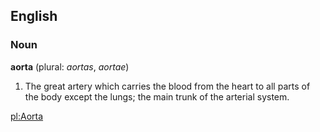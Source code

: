 ==English==

===Noun===

'''aorta''' (plural: ''aortas'', ''aortae'')

#The great artery which carries the blood from the heart to all parts of the body except the lungs; the main trunk of the arterial system.

[[pl:Aorta]]